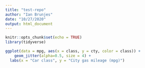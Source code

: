 ```yaml
---
title: "test-repo"
author: "Ian Brunjes"
date: "10/27/2020"
output: html_document
---
```


```r
knitr::opts_chunk$set(echo = TRUE)
library(tidyverse)
```

```r
ggplot(data = mpg, aes(x = class, y = cty, color = class)) +
	geom_jitter(alpha=0.5, size = 4) +
  labs(x = "Car class", y = "City gas mileage (mpg)")
```

